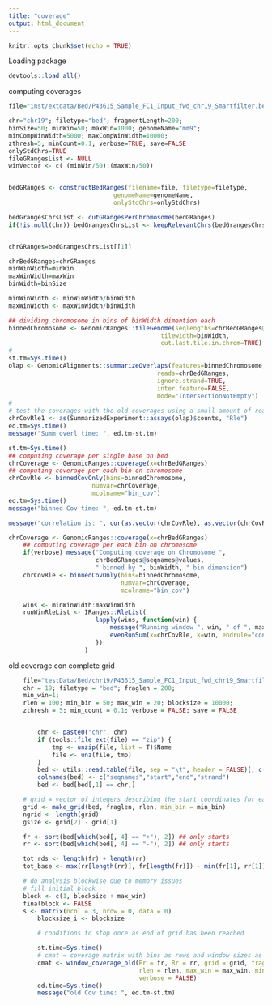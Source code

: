 ```yaml
---
title: "coverage"
output: html_document
---
```


```r
knitr::opts_chunk$set(echo = TRUE)
```

Loading package

```r
devtools::load_all()
```

computing coverages

```r

file="inst/extdata/Bed/P43615_Sample_FC1_Input_fwd_chr19_Smartfilter.bed.zip"

chr="chr19"; filetype="bed"; fragmentLength=200;
binSize=50; minWin=50; maxWin=1000; genomeName="mm9";
minCompWinWidth=5000; maxCompWinWidth=10000;
zthresh=5; minCount=0.1; verbose=TRUE; save=FALSE
onlyStdChrs=TRUE
fileGRangesList <- NULL
winVector <- c( (minWin/50):(maxWin/50))


bedGRanges <- constructBedRanges(filename=file, filetype=filetype,
                             genomeName=genomeName,
                             onlyStdChrs=onlyStdChrs)

bedGrangesChrsList <- cutGRangesPerChromosome(bedGRanges)
if(!is.null(chr)) bedGrangesChrsList <- keepRelevantChrs(bedGrangesChrsList, chr)


chrGRanges=bedGrangesChrsList[[1]]

chrBedGRanges=chrGRanges
minWinWidth=minWin
maxWinWidth=maxWin
binWidth=binSize

minWinWidth <- minWinWidth/binWidth
maxWinWidth <- maxWinWidth/binWidth

## dividing chromosome in bins of binWidth dimention each
binnedChromosome <- GenomicRanges::tileGenome(seqlengths=chrBedGRanges@seqinfo,
                                          tilewidth=binWidth,
                                          cut.last.tile.in.chrom=TRUE)
#
st.tm=Sys.time()
olap <- GenomicAlignments::summarizeOverlaps(features=binnedChromosome,
                                         reads=chrBedGRanges,
                                         ignore.strand=TRUE,
                                         inter.feature=FALSE,
                                         mode="IntersectionNotEmpty")
#
# test the coverages with the old coverages using a small amount of reads
chrCovRle1 <- as(SummarizedExperiment::assays(olap)$counts, "Rle")
ed.tm=Sys.time()
message("Summ overl time: ", ed.tm-st.tm)

st.tm=Sys.time()
## computing coverage per single base on bed
chrCoverage <- GenomicRanges::coverage(x=chrBedGRanges)
## computing coverage per each bin on chromosome
chrCovRle <- binnedCovOnly(bins=binnedChromosome,
                       numvar=chrCoverage,
                       mcolname="bin_cov")
ed.tm=Sys.time()
message("binned Cov time: ", ed.tm-st.tm)

message("correlation is: ", cor(as.vector(chrCovRle), as.vector(chrCovRle1)))
```


```r
chrCoverage <- GenomicRanges::coverage(x=chrBedGRanges)
    ## computing coverage per each bin on chromosome
    if(verbose) message("Computing coverage on Chromosome ",
                        chrBedGRanges@seqnames@values,
                        " binned by ", binWidth, " bin dimension")
    chrCovRle <- binnedCovOnly(bins=binnedChromosome,
                               numvar=chrCoverage,
                               mcolname="bin_cov")

    wins <- minWinWidth:maxWinWidth
    runWinRleList <- IRanges::RleList(
                        lapply(wins, function(win) {
                            message("Running window ", win, " of ", maxWinWidth)
                            evenRunSum(x=chrCovRle, k=win, endrule="constant")
                        })
                     )
```



old coverage con complete grid

```r

    file="testData/Bed/chr19/P43615_Sample_FC1_Input_fwd_chr19_Smartfilter.bed.zip"
    chr = 19; filetype = "bed"; fraglen = 200;
    min_win=1;
    rlen = 100; min_bin = 50; max_win = 20; blocksize = 10000;
    zthresh = 5; min_count = 0.1; verbose = FALSE; save = FALSE


        chr <- paste0("chr", chr)
        if (tools::file_ext(file) == "zip") {
            tmp <- unzip(file, list = T)$Name
            file <- unz(file, tmp)
        }
        bed <- utils::read.table(file, sep = "\t", header = FALSE)[, c(1:3, 6)]
        colnames(bed) <- c("seqnames","start","end","strand")
        bed <- bed[bed[,1] == chr,]

    # grid = vector of integers describing the start coordinates for each bin
    grid <- make_grid(bed, fraglen, rlen, min_bin = min_bin)
    ngrid <- length(grid)
    gsize <- grid[2] - grid[1]

    fr <- sort(bed[which(bed[, 4] == "+"), 2]) ## only starts
    rr <- sort(bed[which(bed[, 4] == "-"), 2]) ## only starts

    tot_rds <- length(fr) + length(rr)
    tot_base <- max(rr[length(rr)], fr[length(fr)]) - min(fr[1], rr[1]) ## max start - min start

    # do analysis blockwise due to memory issues
    # fill initial block
    block <- c(1, blocksize + max_win)
    finalblock <- FALSE
    s <- matrix(ncol = 3, nrow = 0, data = 0)
        blocksize_i <- blocksize

        # conditions to stop once as end of grid has been reached

        st.time=Sys.time()
        # cmat = coverage matrix with bins as rows and window sizes as columns
        cmat <- window_coverage_old(Fr = fr, Rr = rr, grid = grid, fraglen = fraglen,
                                    rlen = rlen, max_win = max_win, min_win = min_win,
                                    verbose = FALSE)
        ed.time=Sys.time()
        message("old Cov time: ", ed.tm-st.tm)


```













